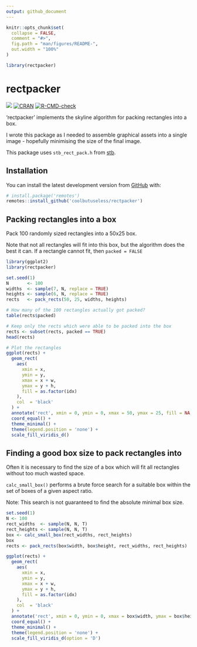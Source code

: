 ```yaml
---
output: github_document
---
```


<!-- README.md is generated from README.Rmd. Please edit that file -->

```r
knitr::opts_chunk$set(
  collapse = FALSE,
  comment = "#>",
  fig.path = "man/figures/README-",
  out.width = "100%"
)

library(rectpacker)
```

# rectpacker

<!-- badges: start -->
![](https://img.shields.io/badge/cool-useless-green.svg)
[![CRAN](https://www.r-pkg.org/badges/version/rectpacker)](https://CRAN.R-project.org/package=rectpacker)
[![R-CMD-check](https://github.com/coolbutuseless/rectpacker/actions/workflows/R-CMD-check.yaml/badge.svg)](https://github.com/coolbutuseless/rectpacker/actions/workflows/R-CMD-check.yaml)
<!-- badges: end -->

'rectpacker' implements the skyline algorithm for packing rectangles into a box.

I wrote this package as I needed to assemble graphical assets
into a single image - hopefully minimising the size of the final image.

This package uses `stb_rect_pack.h` from [stb](https://github.com/nothings/stb).

## Installation

<!-- This package can be installed from CRAN -->

<!-- ``` r -->
<!-- install.packages('rectpacker') -->
<!-- ``` -->

You can install the latest development version from
[GitHub](https://github.com/coolbutuseless/rectpacker) with:

``` r
# install.package('remotes')
remotes::install_github('coolbutuseless/rectpacker')
```

<!-- Pre-built source/binary versions can also be installed from -->
<!-- [R-universe](https://r-universe.dev) -->

<!-- ``` r -->
<!-- install.packages('rectpacker', repos = c('https://coolbutuseless.r-universe.dev', 'https://cloud.r-project.org')) -->
<!-- ``` -->

## Packing rectangles into a box

Pack 100 randomly sized rectangles into a 50x25 box.

Note that not all rectangles will fit into this box, but the algorithm does 
the best it can. If a rectangle cannot fit, then `packed = FALSE`

```r
library(ggplot2)
library(rectpacker)

set.seed(1)
N       <- 100
widths  <- sample(7, N, replace = TRUE)
heights <- sample(6, N, replace = TRUE)
rects   <- pack_rects(50, 25, widths, heights)

# How many of the 100 rectangles actually got packed?
table(rects$packed)

# Keep only the rects which were able to be packed into the box
rects <- subset(rects, packed == TRUE)
head(rects)

# Plot the rectangles
ggplot(rects) +
  geom_rect(
    aes(
      xmin = x,
      ymin = y,
      xmax = x + w,
      ymax = y + h,
      fill = as.factor(idx)
    ),
    col  = 'black'
  ) + 
  annotate('rect', xmin = 0, ymin = 0, xmax = 50, ymax = 25, fill = NA, col = 'red') + 
  coord_equal() + 
  theme_minimal() + 
  theme(legend.position = 'none') + 
  scale_fill_viridis_d()
```


## Finding a good box size to pack rectangles into

Often it is necessary to find the size of a box which will fit all rectangles
without too much wasted space.

`calc_small_box()` performs a brute force search for a suitable box within the 
set of boxes of a given aspect ratio.

Note: This search is not guaranteed to find the absolute minimal box size.

```r
set.seed(1)
N <- 100
rect_widths  <- sample(N, N, T)
rect_heights <- sample(N, N, T)
box <- calc_small_box(rect_widths, rect_heights)
box
rects <- pack_rects(box$width, box$height, rect_widths, rect_heights)

ggplot(rects) +
  geom_rect(
    aes(
      xmin = x,
      ymin = y,
      xmax = x + w,
      ymax = y + h,
      fill = as.factor(idx)
    ),
    col  = 'black'
  ) + 
  annotate('rect', xmin = 0, ymin = 0, xmax = box$width, ymax = box$height, fill = NA, col = 'red') + 
  coord_equal() + 
  theme_minimal() + 
  theme(legend.position = 'none') + 
  scale_fill_viridis_d(option = 'D')
```



